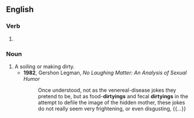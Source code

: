 ==English==

===Verb===
{{head|en|verb form}}

# {{present participle of|en|dirty|nocat=1}}

===Noun===
{{en-noun}}

# A soiling or making dirty.
#* '''1982''', Gershon Legman, ''No Laughing Matter: An Analysis of Sexual Humor''
#*: Once understood, not as the venereal-disease jokes they pretend to be, but as food-'''dirtyings''' and fecal '''dirtyings''' in the attempt to defile the image of the hidden mother, these jokes do not really seem very frightening, or even disgusting, {{...}}